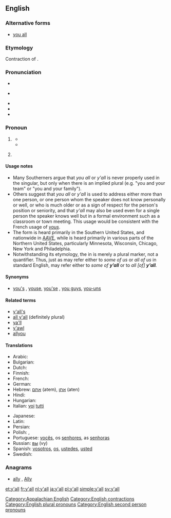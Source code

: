 ==English==
{{wikipedia}}

===Alternative forms===
* [[you all]]

===Etymology===
Contraction of {{term|you all}}.

===Pronunciation===
* {{IPA|/jɔl/}}
* {{a|cot-caught}} {{IPA|/jɑl/}}
* {{audio|EN-y'all.ogg|Audio (American Southern)}}
* {{rhymes|ɔːl}}
* {{homophones|yawl}}

===Pronoun===
{{en-pron|head=[[y]]'[[all]]}}

# {{chiefly|US|dialect|Southern US}} {{non-gloss definition|[[plural|Plural]] form of '''[[you]]'''.}}
#* {{quote-book
|year=1987
|author=Judson D. Hale
|title=The education of a Yankee: an American memoir
|page=3
|passage=Much later, after dozens of the men had come up to me to shake my hand (with both of theirs) and say "'''Y'all''' come back soon, hear? ...}}
#* {{quote-book
|year=2007
|author=Roy Blount
|title=Long time leaving: dispatches from up South
|page=117
|passage=People in the South do indeed seem to be addressing a single person as "'''y'all'''." For instance, a restaurant patron might ask a waiter, "What '''y'all''' got for dessert tonight?" In that case, "'''y'all'''" refers collectively to the people who run the restaurant.}}
# {{context|chiefly US|dialect|Southern US|nonstandard}} {{non-gloss definition|[[singular|Singular]] form of '''you'''.}}

====Usage notes====
* Many Southerners argue that ''you all'' or ''y'all'' is never properly used in the singular, but only when there is an implied plural (e.g. "you and your team" or "you and your family").
* Others suggest that ''you all'' or ''y'all'' is used to address either more than one person, or one person whom the speaker does not know personally or well, or who is much older or as a sign of respect for the person's position or seniority, and that ''y'all'' may also be used even for a single person the speaker knows well but in a formal environment such as a classroom or town meeting. This usage would be consistent with the French usage of ''[[vous]]''.
* The form {{term|y'all}} is heard primarily in the Southern United States, and nationwide in [[AAVE]], while {{term|youse}} is heard primarily in various parts of the Northern United States, particularly Minnesota, Wisconsin, Chicago, New York and Philadelphia.
* Notwithstanding its etymology, the {{term|all}} in {{term|y’all}} is merely a plural marker, not a quantifier. Thus, just as {{term|us}} may refer either to ''some of us'' or ''all of us'' in standard English, {{term|y’all}} may refer either to ''some of '''y’all''''' or to ''all [of] '''y’all'''.''

====Synonyms====
* {{sense|plural you}} [[you's]] {{qualifier|rare}}, [[youse]], [[you'se]] {{qualifier|New York, Australian, slang}}, [[you guys]], [[you-uns]] {{qualifier|rural|rural, Midwestern and Appalachian US; slang}}

====Related terms====
* [[y'all's]] {{qualifier|possessive}}
* [[all y'all]] (definitely plural)
* [[ya'll]] {{qualifier|AAVE}}
* [[y'awl]]
* [[allyou]]

====Translations====
{{trans-top|plural of you}}
* Arabic: {{t-|ar|أنتم|tr=ʔantum|m}}
* Bulgarian: {{t+|bg|вие}}
* Dutch: {{t+|nl|jullie}}
* Finnish: {{t+|fi|te}}
* French: {{t+|fr|vous}}
* German: {{t+|de|Ihr}}
* Hebrew: [[אתם]] (atem), [[אתן]] (aten)
* Hindi: {{t-|hi|तुम सब}}
* Hungarian: {{t+|hu|ti}}
* Italian: [[voi]] [[tutti]]
{{trans-mid}}
* Japanese: {{t-|ja|貴方達|tr=[[あなたたち]], anatatachi}}
* Latin: {{t+|la|vos}}
* Persian: {{t+|fa|شما|alt=شُما|tr=ʃomā}}
* Polish: {{t-|pl|panie}}, {{t+|pl|państwo}}
* Portuguese: [[vocês]], {{qualifier|formal}} os [[senhores]], as  [[senhoras]]
* Russian: [[вы]] (vy)
* Spanish: {{qualifier|Spain, plural}} [[vosotros]], {{qualifier|Spain, objective}} [[os]], {{qualifier|plural formal, or Latin American plural}} [[ustedes]], {{qualifier|singular formal}} [[usted]]
* Swedish: {{t+|sv|ni}}
{{trans-bottom}}

===Anagrams===
* [[ally#English|ally]] , [[Ally#English|Ally]]

[[Category:Appalachian English]]
[[Category:English contractions]]
[[Category:English plural pronouns]]
[[Category:English second person pronouns]]

[[et:y'all]]
[[fr:y'all]]
[[nl:y'all]]
[[ja:y'all]]
[[pl:y'all]]
[[simple:y'all]]
[[sv:y'all]]